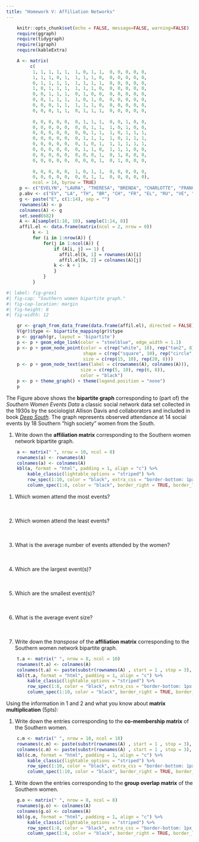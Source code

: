 ```yaml
---
title: "Homework V: Affiliation Networks"
---
```


```r
    knitr::opts_chunk$set(echo = FALSE, message=FALSE, warning=FALSE)
    require(ggraph)
    require(tidygraph)
    require(igraph)
    require(kableExtra)
```
```r
    A <- matrix(
         c(
          1, 1, 1, 1, 1,  1, 0, 1, 1,  0, 0, 0, 0, 0, 
          1, 1, 1, 0, 1,  1, 1, 1, 0,  0, 0, 0, 0, 0, 
          0, 1, 1, 1, 1,  1, 1, 1, 1,  0, 0, 0, 0, 0, 
          1, 0, 1, 1, 1,  1, 1, 1, 0,  0, 0, 0, 0, 0, 
          0, 0, 1, 1, 1,  0, 1, 0, 0,  0, 0, 0, 0, 0, 
          0, 0, 1, 1, 1,  1, 0, 1, 0,  0, 0, 0, 0, 0, 
          0, 0, 0, 1, 1,  1, 1, 1, 0,  0, 0, 0, 0, 0, 
          0, 0, 0, 1, 1,  0, 1, 1, 1,  0, 0, 0, 0, 0, 
          
          0, 0, 0, 0, 0,  0, 1, 1, 1,  0, 0, 1, 0, 0, 
          0, 0, 0, 0, 0,  0, 0, 1, 1,  1, 0, 1, 0, 0, 
          0, 0, 0, 0, 0,  0, 0, 1, 1,  1, 0, 1, 1, 1,
          0, 0, 0, 0, 0,  0, 1, 1, 1,  1, 0, 1, 1, 1,
          0, 0, 0, 0, 0,  0, 1, 0, 1,  1, 1, 1, 1, 1,
          0, 0, 0, 0, 0,  0, 1, 1, 0,  1, 1, 1, 0, 0,
          0, 0, 0, 0, 0,  0, 0, 0, 1,  0, 1, 0, 0, 0,
          0, 0, 0, 0, 0,  0, 0, 0, 1,  0, 1, 0, 0, 0, 
          
          0, 0, 0, 0, 0,  1, 0, 1, 1,  0, 0, 0, 0, 0,
          0, 0, 0, 0, 0,  0, 0, 1, 1,  0, 0, 0, 0, 0),
          ncol = 14, byrow = TRUE)
     p <- c("EVELYN", "LAURA", "THERESA", "BRENDA", "CHARLOTTE", "FRANCES", "ELEANOR", "RUTH", "VERNE", "MYRA", "KATHERINE", "SYLVIA", "NORA", "HELEN", "OLIVIA", "FLORA", "PEARL", "DOROTHY")
     p.abv <- c("EV", "LA", "TH", "BR", "CH", "FR", "EL", "RU", "VE", "MY", "KA", "SY", "NO", "HE", "OL", "FL", "PE", "DO")
     g <- paste("E", c(1:14), sep = "")
     rownames(A) <- p
     colnames(A) <- g
     set.seed(682)
     A <- A[sample(1:18, 10), sample(1:14, 8)]
     affil.el <- data.frame(matrix(ncol = 2, nrow = 0))
          k <- 1
          for (i in 1:nrow(A)) {
              for(j in 1:ncol(A)) {
                  if (A[i, j] == 1) {
                    affil.el[k, 1] = rownames(A)[i]
                    affil.el[k, 2] = colnames(A)[j]
                  k <- k + 1
                  }
              }
          }
```

```r
#| label: fig-grex1
#| fig-cap: "Southern women bipartite graph."
#| fig-cap-location: margin   
#| fig-height: 8
#| fig-width: 12

    gr <- graph_from_data_frame(data.frame(affil.el), directed = FALSE)
    V(gr)$type <- bipartite_mapping(gr)$type
    p <- ggraph(gr, layout = 'bipartite') 
    p <- p + geom_edge_link(color = "steelblue", edge_width = 1.1) 
    p <- p + geom_node_point(color = c(rep("white", 10), rep("tan2", 8)), 
                             shape = c(rep("square", 10), rep("circle", 8)), 
                             size = c(rep(15, 10), rep(20, 8)))
    p <- p + geom_node_text(aes(label = c(rownames(A), colnames(A))), 
                            size = c(rep(5, 10), rep(6, 8)), 
                            color = "black")   
    p <- p + theme_graph() + theme(legend.position = "none") 
    p
```

The Figure above shows the **bipartite graph** corresponding to (part of) the *Southern Women Events Data* a classic social network data set collected in the 1930s by the sociologist Allison Davis and collaborators and included in book [*Deep South*](https://www.amazon.com/Deep-South-Anthropological-Southern-Classics/dp/1570038155). The graph represents observed attendance at 14 social events by 18 Southern "high society" women from the South. 

1. Write down the **affiliation matrix** corresponding to the Southern women network bipartite graph.

```r
    a <- matrix(" ", nrow = 10, ncol = 8)
    rownames(a) <- rownames(A)
    colnames(a) <- colnames(A)
    kbl(a, format = "html", padding = 1, align = "c") %>% 
        kable_classic(lightable_options = "striped") %>% 
        row_spec(1:10, color = "black", extra_css = "border-bottom: 1px solid;") %>% 
        column_spec(1:8, color = "black", border_right = TRUE, border_left = TRUE)
```

1. Which women attend the most events?
<br>
<br>
<br>

1. Which women attend the least events?
<br>
<br>
<br>

1. What is the average number of events attended by the women?
<br>
<br>
<br>

1. Which are the largest event(s)?
<br>
<br>
<br>

1. Which are the smallest event(s)?
<br>
<br>
<br>

1. What is the average event size?
<br>
<br>
<br>

1. Write down the *transpose* of the **affiliation matrix** corresponding to the Southern women network bipartite graph.

```r
    t.a <- matrix(" ", nrow = 8, ncol = 10)
    rownames(t.a) <- colnames(A)
    colnames(t.a) <- paste(substr(rownames(A) , start = 1 , stop = 3), ".", sep = "")
    kbl(t.a, format = "html", padding = 1, align = "c") %>% 
        kable_classic(lightable_options = "striped") %>% 
        row_spec(1:8, color = "black", extra_css = "border-bottom: 1px solid;") %>% 
        column_spec(1:10, color = "black", border_right = TRUE, border_left = TRUE)
```

Using the information in 1 and 2 and what you know about **matrix multiplication** (5pts):

1. Write down the entries corresponding to the **co-membership matrix** of the Southern women.

```r
    c.m <- matrix(" ", nrow = 10, ncol = 10)
    rownames(c.m) <- paste(substr(rownames(A) , start = 1 , stop = 3), ".", sep = "")
    colnames(c.m) <- paste(substr(rownames(A) , start = 1 , stop = 3), ".", sep = "")
    kbl(c.m, format = "html", padding = 1, align = "c") %>% 
        kable_classic(lightable_options = "striped") %>% 
        row_spec(1:10, color = "black", extra_css = "border-bottom: 1px solid;") %>% 
        column_spec(1:10, color = "black", border_right = TRUE, border_left = TRUE)
```

1. Write down the entries corresponding to the **group overlap matrix** of the Southern women.

```r
    g.o <- matrix(" ", nrow = 8, ncol = 8)
    rownames(g.o) <- colnames(A)
    colnames(g.o) <- colnames(A)
    kbl(g.o, format = "html", padding = 1, align = "c") %>% 
        kable_classic(lightable_options = "striped") %>% 
        row_spec(1:8, color = "black", extra_css = "border-bottom: 1px solid;") %>% 
        column_spec(1:8, color = "black", border_right = TRUE, border_left = TRUE)
```